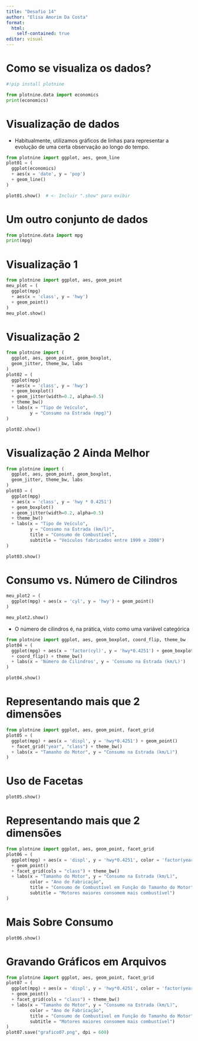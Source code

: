 ---
title: "Desafio 14"
author: "Elisa Amorim Da Costa"
format: 
  html:
    self-contained: true
editor: visual
---

# Como se visualiza os dados?

```{python}
#!pip install plotnine
```

```{python}
from plotnine.data import economics
print(economics)
```

# Visualização de dados

-   Habitualmente, utilizamos gráficos de linhas para representar a evolução de uma certa observação ao longo do tempo.

```{python}
from plotnine import ggplot, aes, geom_line
plot01 = (
  ggplot(economics)
  + aes(x = 'date', y = 'pop')
  + geom_line()
)

plot01.show()  # <- Incluir ".show" para exibir
```

# Um outro conjunto de dados

```{python}
from plotnine.data import mpg
print(mpg)
```

# Visualização 1

```{python}
from plotnine import ggplot, aes, geom_point
meu_plot = (
  ggplot(mpg)
  + aes(x = 'class', y = 'hwy')
  + geom_point()
)
meu_plot.show()
```

# Visualização 2

```{python}
from plotnine import (
  ggplot, aes, geom_point, geom_boxplot,
  geom_jitter, theme_bw, labs
)
plot02 = (
  ggplot(mpg)
  + aes(x = 'class', y = 'hwy')
  + geom_boxplot()
  + geom_jitter(width=0.2, alpha=0.5)
  + theme_bw()
  + labs(x = "Tipo de Veículo",
         y = "Consumo na Estrada (mpg)")
)

plot02.show()
```

# Visualização 2 Ainda Melhor

```{python}
from plotnine import (
  ggplot, aes, geom_point, geom_boxplot,
  geom_jitter, theme_bw, labs
)
plot03 = (
  ggplot(mpg)
  + aes(x = 'class', y = 'hwy * 0.4251')
  + geom_boxplot()
  + geom_jitter(width=0.2, alpha=0.5)
  + theme_bw()
  + labs(x = "Tipo de Veículo",
         y = "Consumo na Estrada (km/l)",
         title = "Consumo de Combustível",
         subtitle = "Veículos fabricados entre 1999 e 2008")
)

plot03.show()
```

# Consumo vs. Número de Cilindros

```{python}
meu_plot2 = (
  ggplot(mpg) + aes(x = 'cyl', y = 'hwy') + geom_point()
)

meu_plot2.show()
```

- O número de cilindros é, na prática, visto como uma variável categórica

```{python}
from plotnine import ggplot, aes, geom_boxplot, coord_flip, theme_bw
plot04 = (
  ggplot(mpg) + aes(x = 'factor(cyl)', y = 'hwy*0.4251') + geom_boxplot()
  + coord_flip() + theme_bw()
  + labs(x = 'Número de Cilindros', y = 'Consumo na Estrada (km/L)')
)

plot04.show()
```

# Representando mais que 2 dimensões

```{python}
from plotnine import ggplot, aes, geom_point, facet_grid
plot05 = (
  ggplot(mpg) + aes(x = 'displ', y = 'hwy*0.4251') + geom_point()
  + facet_grid("year", "class") + theme_bw()
  + labs(x = "Tamanho do Motor", y = "Consumo na Estrada (km/L)")
)
```

# Uso de Facetas

```{python}
plot05.show()
```

# Representando mais que 2 dimensões

```{python}
from plotnine import ggplot, aes, geom_point, facet_grid
plot06 = (
  ggplot(mpg) + aes(x = 'displ', y = 'hwy*0.4251', color = 'factor(year)')
  + geom_point()
  + facet_grid(cols = "class") + theme_bw()
  + labs(x = "Tamanho do Motor", y = "Consumo na Estrada (km/L)",
         color = "Ano de Fabricação",
         title = "Consumo de Combustível em Função do Tamanho do Motor",
         subtitle = "Motores maiores consomem mais combustível")
)
```

# Mais Sobre Consumo

```{python}
plot06.show()
```

# Gravando Gráficos em Arquivos

```{python}
from plotnine import ggplot, aes, geom_point, facet_grid
plot07 = (
  ggplot(mpg) + aes(x = 'displ', y = 'hwy*0.4251', color = 'factor(year)')
  + geom_point()
  + facet_grid(cols = "class") + theme_bw()
  + labs(x = "Tamanho do Motor", y = "Consumo na Estrada (km/L)",
         color = "Ano de Fabricação",
         title = "Consumo de Combustível em Função do Tamanho do Motor",
         subtitle = "Motores maiores consomem mais combustível")
)
plot07.save("grafico07.png", dpi = 600)
```






























